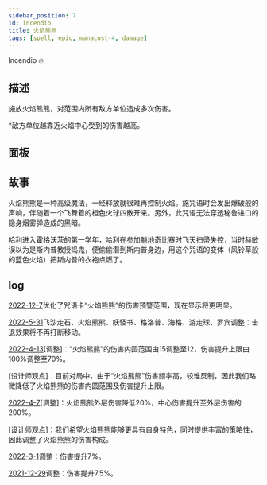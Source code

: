 ```yaml
---
sidebar_position: 7
id: incendio
title: 火焰熊熊
tags: [spell, epic, manacost-4, damage]
---
```


Incendio 🔥

<!--truncate-->



<CardBasics cardKey={id}/>


## 描述

施放火焰熊熊，对范围内所有敌方单位造成多次伤害。

*敌方单位越靠近火焰中心受到的伤害越高。

## 面板


<LevelComponent/>


<CardDynamicTable cardKey={id}/>


<CardComplexTable cardKey={id}/>


## 故事

火焰熊熊是一种高级魔法，一经释放就很难再控制火焰。施咒语时会发出爆破般的声响，伴随着一个飞舞着的橙色火球四散开来。另外，此咒语无法穿透秘鲁进口的隐身烟雾弹造成的黑暗。

哈利进入霍格沃茨的第一学年，哈利在参加魁地奇比赛时飞天扫帚失控，当时赫敏误以为是斯内普教授捣鬼，便偷偷潜到斯内普身边，用这个咒语的变体（风铃草般的蓝色火焰）把斯内普的衣袍点燃了。


## log

[2022-12-7](/blog/221207-update-annc#optimization)优化了咒语卡“火焰熊熊”的伤害预警范围，现在显示将更明显。

[2022-5-31](/blog/230601-update-annc#adjustment)飞沙走石、火焰熊熊、妖怪书、格洛普、海格、游走球、罗宾调整：击退效果将不再打断移动。

[2022-4-13](/blog/220413-update-annc#adjustment)[调整]：“火焰熊熊”的伤害内圆范围由15调整至12，伤害提升上限由100%调整至70%。

[设计师观点]：目前对局中，由于“火焰熊熊”伤害频率高，较难反制，因此我们略微降低了火焰熊熊的伤害内圆范围及伤害提升上限。

[2022-4-7](/blog/220407-update-annc#adjustment)[调整]：火焰熊熊外层伤害降低20%，中心伤害提升至外层伤害的200%。

[设计师观点]：我们希望火焰熊熊能够更具有自身特色，同时提供丰富的策略性，因此调整了火焰熊熊的伤害构成。

[2022-3-1](/blog/220301-update-annc#adjustment)调整：伤害提升7%。

[2021-12-29](/blog/211229-update-annc#adjustment)调整：伤害提升7.5%。

